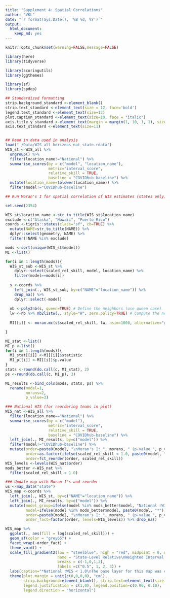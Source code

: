 ```yaml
---
title: "Supplement 4: Spatial Correlations"
author: "VKL"
date: "`r format(Sys.Date(), '%B %d, %Y')`"
output:
  html_document:
    keep_md: yes
---
```


```r
knitr::opts_chunk$set(warning=FALSE,message=FALSE) 

library(here)
library(tidyverse)

library(scoringutils)
library(ggthemes)

library(sf)
library(spdep)

## Standardized formatting
strip.background_standard <-element_blank()
strip.text_standard <-element_text(size = 12, face='bold')
legend.text_standard <-element_text(size=12)
plot.caption_standard <-element_text(size=10, face = "italic")
axis.title.y_standard <-element_text(margin = margin(1, 10, 1, 1), size=12)
axis.text_standard <-element_text(size=11)


## Read in data used in analysis
load("./Data/WIS_all horizons_nat_state.rdata")
WIS_st <-WIS_all %>%
  ungroup() %>%
  filter(location_name!="National") %>%
  summarise_scores(by = c("model", "location_name"),
                   metric="interval_score",
                   relative_skill = TRUE,
                   baseline = "COVIDhub-baseline") %>%
  mutate(location_name=tolower(location_name)) %>%
  filter(model!="COVIDhub-baseline")

```


```r

## Run Moran's I for spatial correlation of WIS estimates (states only)

set.seed(2354)

WIS_st$location_name <-str_to_title(WIS_st$location_name)
exclude <-c("Alaska", "Hawaii", "Puerto Rico")
coords <-tigris::states(class="sf", cb=TRUE) %>%
  mutate(NAME=str_to_title(NAME)) %>%
  dplyr::select(geometry, NAME) %>%
  filter(!NAME %in% exclude)

mods <-sort(unique(WIS_st$model))
MI <-list()

for(i in 1:length(mods)){
  WIS_st_sub <-WIS_st %>%
    dplyr::select(scaled_rel_skill, model, location_name) %>%
    filter(model==mods[i])
  
  s <-coords %>%
    left_join(., WIS_st_sub, by=c("NAME"="location_name")) %>%
    drop_na() %>%
    dplyr::select(-model)
  
  nb <-poly2nb(s, queen=TRUE) # Define the neighbors (use queen case)
  lw <-nb %>% nb2listw(., style="W", zero.policy=TRUE) # Compute the neighboring average WIS
  
  MI[[i]] <- moran.mc(s$scaled_rel_skill, lw, nsim=1000, alternative="greater") # Run the MC simulation version of the Moran's I test

}

MI_stat <-list()
MI_p <-list()
for(i in 1:length(mods)){
  MI_stat[[i]] <-MI[[i]]$statistic
  MI_p[[i]] <-MI[[i]]$p.value
}
stats <-round(do.call(c, MI_stat), 2)
ps <-round(do.call(c, MI_p), 3)

MI_results <-bind_cols(mods, stats, ps) %>%
  rename(model=1,
         morans=2, 
         p_value=3)


```


```r

### National WIS (for reordering teams in plot)
WIS_nat <-WIS_all %>%
  filter(location_name=="National") %>% 
  summarise_scores(by = c("model"),
                   metric="interval_score",
                   relative_skill = TRUE,
                   baseline = "COVIDhub-baseline") %>%
  left_join(., MI_results, by=c("model")) %>%
  filter(model!="COVIDhub-baseline") %>%
  mutate(order=paste0(model, "\nMoran's I: ", morans, " (p-value ", p_value, ")"),
         order=as.factor(ifelse(scaled_rel_skill < 1.0, paste0(model, "*\nMoran's I: ", morans, " (p-value ", p_value, ")"), order)),
         order=fct_reorder(order, scaled_rel_skill))
WIS_levels <-levels(WIS_nat$order) 
mods_better <-WIS_nat %>%
  filter(scaled_rel_skill < 1.0)

### Update map with Moran I's and reorder
us <-map_data("state")
WIS_map <-coords %>%
  left_join(., WIS_st, by=c("NAME"="location_name")) %>%
  left_join(., MI_results, by=c("model")) %>%
  mutate(model_group=ifelse(model %in% mods_better$model, "National rWIS < 1.0", "National rWIS > 1.0"), 
         model=ifelse(model %in% mods_better$model, paste0(model, "*"), model), 
         order=paste0(model, "\nMoran's I: ", morans, " (p-value ", p_value, ")"),
         order_fact=factor(order, levels=WIS_levels)) %>% drop_na() 

WIS_map %>%
  ggplot(., aes(fill = log(scaled_rel_skill))) +
  geom_sf(color = "grey65") + 
  facet_wrap(~order_fact) +
  theme_void() +
  scale_fill_gradient2(low = "steelblue", high = "red", midpoint = 0, na.value = "grey75", 
                       name = "State-Level Relative\nWeighted Interval Score", 
                       breaks = c(-1,0,1,2), 
                       labels =c("0.5", 1, 2, 3)) + 
  labs(caption="*National rWIS < 1.0\nThe base layer for this map was created with ggplot2 (https://ggplot2.tidyverse.org/reference/map_data.html).") +
  theme(plot.margin = unit(c(0,0,0,0), "cm"),
        strip.background=element_blank(), strip.text=element_text(size = 10, face='bold'),
        legend.justification = c(1,0), legend.position=c(0.90, 0.10),
        legend.direction = "horizontal")

```

